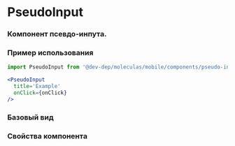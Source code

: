 

<Meta
  title='mobile/PseudoInput'
  component={PseudoInput}
/>

# PseudoInput
### Компонент псевдо-инпута.

### Пример использования
```jsx
import PseudoInput from '@dev-dep/moleculas/mobile/components/pseudo-input';

<PseudoInput
  title='Example'
  onClick={onClick}
/>
```

### Базовый вид

<Canvas>
  <Story story={Primary}/>
</Canvas>

### Свойства компонента
<ArgsTable of={PseudoInput} />
